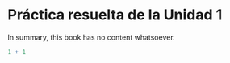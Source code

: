 # Práctica resuelta de la Unidad 1

In summary, this book has no content whatsoever.

```r
1 + 1
```
